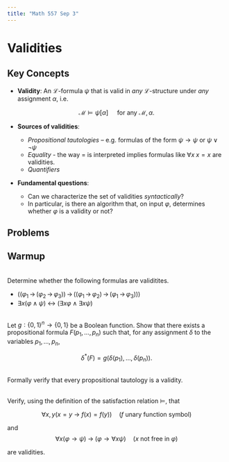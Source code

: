 ```yaml
---
title: "Math 557 Sep 3"
---
```


# Validities

## Key Concepts

- **Validity**: An $\mathcal{L}$-formula $\psi$ that is valid in *any* $\mathcal{L}$-structure under *any* assignment $\alpha$, i.e.

$$\mathcal{M} \models \psi[\alpha] \quad \text{ for any } \mathcal{M}, \alpha.$$


- **Sources of validities**: 
    - *Propositional tautologies* – e.g. formulas of the form $\psi \to \psi$ or $\psi \vee \neg \psi$
    - *Equality* - the way $=$ is interpreted implies formulas like $\forall x \; x=x$ are validities.  
    - *Quantifiers* 

- **Fundamental questions**: 

    - Can we characterize the set of validities *syntactically*?
    - In particular, is there an algorithm that, on input $\varphi$, determines whether $\varphi$ is a validity or not?




## Problems


::: {#exr-}
## Warmup
\
Determine whether the following formulas are validitites.

- $((\varphi_1 \, \to \, (\varphi_2 \, \to \, \varphi_3)) \, \to \, ((\varphi_1 \, \to \, \varphi_2) \, \to \, (\varphi_1 \, \to \, \varphi_3)))$
- $\exists x (\varphi \wedge \psi) \: \leftrightarrow \: (\exists x \varphi \wedge \exists x \psi)$ 
:::


::: {#exr-}
\
Let $g ∶ \{0, 1\}^n → \{0, 1\}$ be a Boolean function. Show that there exists a propositional formula $F(p_1, \dots, p_n)$ such that, for any assignment $\delta$ to the variables $p_1, \dots, p_n$, 

$$\delta^*(F) = g(\delta(p_1), \dots, \delta(p_n)).$$
:::


:::{#exr-}
\
Formally verify that every propositional tautology is a validity.
:::



:::{#exr-}
\
Verify, using the definition of the satisfaction relation $\models$, that

$$\forall x,y (x = y \: \to \: f(x)=f(y)) \quad (\text{$f$ unary function symbol})$$

and
$$\forall x ( \varphi \to \psi) \; \to \; (\varphi \to \forall x \psi) \quad (\text{$x$ not free in $\varphi$})$$

are validities.
:::
